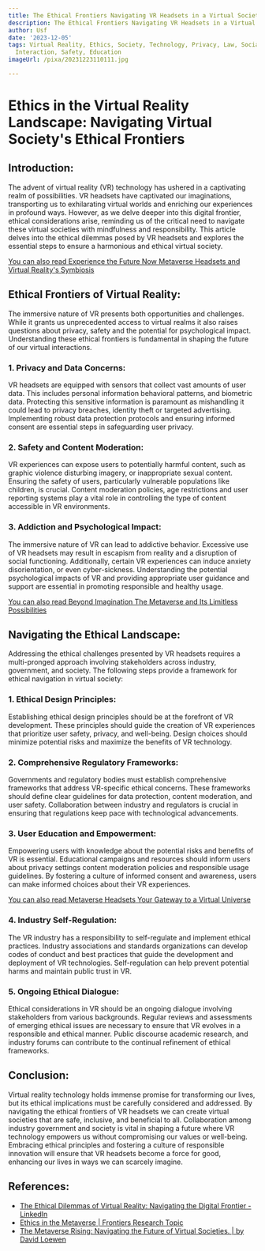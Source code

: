 ```yaml
---
title: The Ethical Frontiers Navigating VR Headsets in a Virtual Society
description: The Ethical Frontiers Navigating VR Headsets in a Virtual Society
author: Usf
date: '2023-12-05'
tags: Virtual Reality, Ethics, Society, Technology, Privacy, Law, Social Impact, Human
  Interaction, Safety, Education
imageUrl: /pixa/20231223110111.jpg

---
```

# Ethics in the Virtual Reality Landscape: Navigating Virtual Society's  Ethical Frontiers

##  Introduction:

The advent of virtual reality (VR) technology has ushered in a captivating realm of possibilities. VR headsets have captivated  our imaginations, transporting us to exhilarating  virtual worlds and enriching our experiences in  profound ways. However, as we delve deeper into this digital  frontier, ethical considerations arise, reminding us of the critical need to navigate these virtual societies with mindfulness and  responsibility. This article  delves  into the ethical dilemmas posed by VR headsets and explores the essential steps to  ensure a harmonious and ethical virtual  society.

[You can also read  Experience the Future Now  Metaverse Headsets and Virtual Reality's  Symbiosis](Experience%20the%20Future%20Now%20Metaverse%20Headsets%20and%20Virtual%20Reality%27s%20Symbiosis)


##  Ethical Frontiers of Virtual  Reality:

The immersive nature of VR presents both opportunities and challenges. While it  grants us  unprecedented access to virtual realms it also raises questions about privacy, safety and the potential for psychological impact. Understanding these ethical frontiers is fundamental in shaping the future of our virtual interactions.

### 1. Privacy and Data Concerns:

VR  headsets are equipped with sensors that collect vast amounts of  user data. This includes personal information  behavioral patterns, and biometric data. Protecting this sensitive information  is paramount as mishandling it could lead to privacy breaches, identity theft  or targeted advertising. Implementing  robust data protection protocols and  ensuring informed consent are  essential  steps in safeguarding user privacy.

### 2. Safety and Content Moderation:

VR experiences can  expose  users to potentially  harmful content, such as  graphic  violence disturbing imagery, or inappropriate sexual content. Ensuring  the safety of users, particularly vulnerable  populations like children, is crucial. Content moderation policies, age restrictions and user reporting systems play a vital role in controlling the type of content  accessible in VR environments.

### 3. Addiction and Psychological Impact:

The immersive nature of VR can  lead to addictive  behavior. Excessive use of VR headsets may result in escapism from reality and a disruption of social functioning. Additionally, certain VR experiences can induce anxiety disorientation, or  even cyber-sickness. Understanding the potential psychological impacts of  VR and providing appropriate user guidance and support are essential in promoting responsible and healthy  usage.

[You can also  read Beyond Imagination The Metaverse and Its Limitless Possibilities](Beyond%20Imagination%20The%20Metaverse%20and%20Its%20Limitless%20Possibilities)


## Navigating  the Ethical Landscape:

Addressing the ethical challenges presented by VR headsets requires a multi-pronged approach involving stakeholders across industry, government, and society. The following steps  provide a framework for ethical navigation in virtual society:

### 1. Ethical Design Principles:

Establishing ethical design principles should be at the forefront  of VR  development. These principles should guide the creation  of VR experiences that prioritize user safety, privacy, and well-being. Design choices should  minimize potential risks and maximize the benefits  of VR technology.

###  2. Comprehensive Regulatory Frameworks:

Governments and regulatory bodies must establish comprehensive frameworks that address VR-specific ethical concerns. These frameworks should define clear guidelines for data protection, content moderation, and  user safety. Collaboration between industry and regulators is crucial in ensuring  that regulations keep pace with technological advancements.

### 3. User  Education and Empowerment:

Empowering users with knowledge about the potential risks and benefits of VR is essential. Educational campaigns and resources should inform users  about privacy settings content moderation  policies  and responsible  usage  guidelines. By fostering a culture of informed consent and awareness, users  can make informed choices about their VR experiences.

[You  can also read Metaverse  Headsets Your Gateway to a Virtual Universe](Metaverse%20Headsets%20Your%20Gateway%20to%20a%20Virtual%20Universe)


### 4. Industry Self-Regulation:

The VR industry has a responsibility to self-regulate and implement ethical practices. Industry associations and standards  organizations can develop codes of conduct and best practices that guide the development and deployment of VR technologies. Self-regulation can  help  prevent potential harms and maintain  public trust in VR.

### 5.  Ongoing Ethical Dialogue:

Ethical considerations in VR should be an ongoing dialogue involving stakeholders from various backgrounds. Regular reviews and assessments of emerging ethical issues are necessary to ensure that VR evolves in a responsible and ethical manner. Public discourse academic research, and industry forums can contribute to the continual  refinement of ethical frameworks.

## Conclusion:

Virtual reality technology holds immense promise for  transforming  our lives, but its ethical implications must be carefully considered and addressed. By navigating the  ethical frontiers of VR headsets we can create virtual societies that are safe,  inclusive, and beneficial to all. Collaboration among industry government and society  is vital in shaping a future where VR technology empowers us without compromising our values or well-being. Embracing ethical principles  and fostering a culture  of responsible innovation will ensure that VR headsets become a force for good, enhancing our lives in ways we can scarcely imagine.

## References:
- [The Ethical Dilemmas of Virtual Reality: Navigating the Digital Frontier - LinkedIn](https://www.linkedin.com/pulse/ethical-dilemmas-virtual-reality-navigating-digital)
- [Ethics in the Metaverse | Frontiers Research Topic](https://www.frontiersin.org/research-topics/56357/ethics-in-the-metaverse)
- [The Metaverse Rising: Navigating the Future of Virtual Societies. | by David Loewen](https://thedavidloewen.medium.com/the-metaverse-rising-navigating-the-future-of-virtual-societies-fc088d0fcd92?source=user_profile---------28----------------------------)
